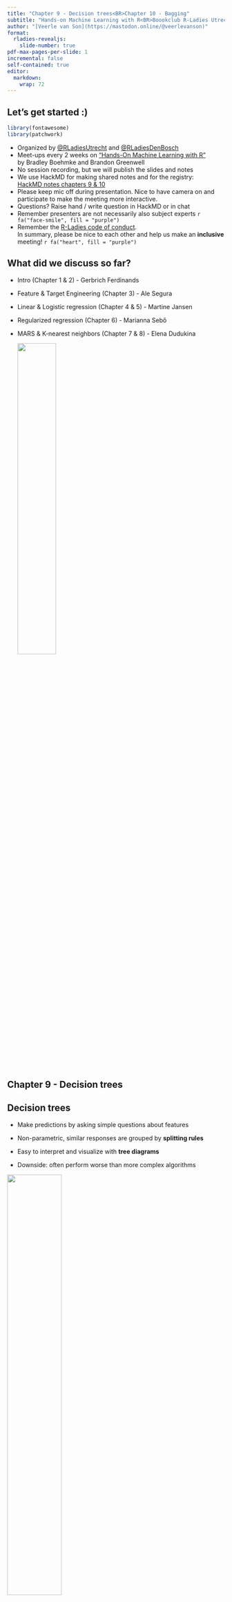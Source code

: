 ---
title: "Chapter 9 - Decision trees<BR>Chapter 10 - Bagging"
subtitle: "Hands-on Machine Learning with R<BR>Boookclub R-Ladies Utrecht and R-Ladies Den Bosch"
author: "[Veerle van Son](https://mastodon.online/@veerlevanson)"
format: 
  rladies-revealjs:
    slide-number: true
pdf-max-pages-per-slide: 1
incremental: false
self-contained: true
editor: 
  markdown: 
    wrap: 72
---

## Let's get started :) {.smaller}

```{r, warning=FALSE}
library(fontawesome)
library(patchwork)
```

-   Organized by [\@RLadiesUtrecht](https://twitter.com/RLadiesUtrecht)
    and [\@RLadiesDenBosch](https://twitter.com/RLadiesDenBosch)
-   Meet-ups every 2 weeks on ["Hands-On Machine Learning with
    R"](https://bradleyboehmke.github.io/HOML/)\
    by Bradley Boehmke and Brandon Greenwell
-   No session recording, but we will publish the slides and notes
-   We use HackMD for making shared notes and for the registry:<BR>
    [HackMD notes chapters 9 &
    10](https://hackmd.io/k1dc2CNtSp28iuXGKH8pXw?both){.uri}
-   Please keep mic off during presentation. Nice to have camera on and
    participate to make the meeting more interactive.
-   Questions? Raise hand / write question in HackMD or in chat
-   Remember presenters are not necessarily also subject experts
    `r fa("face-smile", fill = "purple")`
-   Remember the [R-Ladies code of
    conduct](https://rladies.org/code-of-conduct/).\
    In summary, please be nice to each other and help us make an
    **inclusive** meeting! `r fa("heart", fill = "purple")`

## What did we discuss so far? {.smaller}

-   Intro (Chapter 1 & 2) - Gerbrich Ferdinands

-   Feature & Target Engineering (Chapter 3) - Ale Segura

-   Linear & Logistic regression (Chapter 4 & 5) - Martine Jansen

-   Regularized regression (Chapter 6) - Marianna Sebő

-   MARS & K-nearest neighbors (Chapter 7 & 8) - Elena Dudukina

    ![](images/paste-43DB3D7A.png){fig-align="right" width="43%"}

## Chapter 9 - Decision trees {.center .center-x background-color="#562457"}

## Decision trees {.incremental}

-   Make predictions by asking simple questions about features

-   Non-parametric, similar responses are grouped by **splitting rules**

-   Easy to interpret and visualize with **tree diagrams**

-   Downside: often perform worse than more complex algorithms

![](images/paste-C1326347.png){fig-align="center" width="50%"}

## Terminology

![](images/decision-tree-terminology.png)

## CART {.incremental}

-   ***C***lassification ***a***nd ***r***egression ***t***ree

-   Data is partitioned into similar subgroups

-   Each subgroup (or **node**) is created by asking simple yes/no
    questions about each feature (e.g., is `age < 18`?)

-   This is done a number of times, until the stopping criteria are
    reached (eg. maximum depth)

## Regression versus classification

**Regression trees** predict the average response value in a subgroup;
**classification trees** predict the class that this observation belongs
to

::: {layout-ncol="2"}
![](images/depth-3-decision-tree-1.png){width="40%"}

![](images/iris-decision-tree-1.png){width="40%"}
:::

## Partitioning {.incremental}

-   Binary recursive partitioning

-   Objective at each node: find the "best" feature/split combination

-   The splitting process is then repeated in each of the two regions

-   Features can be used multiple times in the same tree

![](images/verkeersbord-rvv-l06-2-pijlbord-splitsing.png){fig-align="center"
width="45%"}

## How deep?

![](images/deep-overfit-tree-1.png){fig-align="center"}

## Preventing overfitting

-   Restrict tree depth
-   Restrict minimum number of observations in terminal nodes
-   Pruning: make a complex tree first, simplify afterwards

![](images/FSAM8FsXMAArfn3-01.jpg){fig-align="center" width="33%"}

## Bias and variance

![](images/dt-early-stopping-1.png){fig-align="center"}

## Prerequisites

```{r}
#| echo: TRUE
#| warning: false
# Helper packages
library(dplyr)       # for data wrangling
library(ggplot2)     # for awesome plotting

# Modeling packages
library(rsample)     # for sampling the data 
library(rpart)       # direct engine for decision tree application
library(caret)       # meta engine for decision tree application
library(ipred)       # bagging

# Model interpretability packages
library(rpart.plot)  # for plotting decision trees
library(vip)         # for feature importance
library(pdp)         # for feature effects
```

<BR>

```{r}
#| echo: TRUE
ames <- AmesHousing::make_ames()
set.seed(123)
split <- initial_split(ames, prop = 0.7,
                     strata = "Sale_Price")
ames_train  <- training(split)
ames_test   <- testing(split)
```

## Ames housing example

```{r, echo=TRUE}
ames_dt1 <- rpart(
  formula = Sale_Price ~ .,
  data    = ames_train,
  method  = "anova")
```

![](images/basic-ames-tree-plot-1.png){fig-align="center"}

<!-- ## Ames housing example (2) -->

<!-- ```{r, fig.align='center'} -->

<!-- plotcp(ames_dt1) -->

<!-- ``` -->

<!-- Error and pruning complexity: Smaller pruning complexity lead to larger -->

<!-- trees. Using the 1-SE rule, a tree size of 10-12 provides optimal cross -->

<!-- validation results. -->

## Feature interpretation

Automated feature selection: uninformative features are not used in the
model.

```{r}

ames_dt3 <- train(
  Sale_Price ~ .,
  data = ames_train,
  method = "rpart",
  trControl = trainControl(method = "cv", number = 10),
  tuneLength = 20
)

vip(ames_dt3, num_features = 40, bar = FALSE)
```

## Feature interpretation

```{r}
# Construct partial dependence plots
p1 <- partial(ames_dt3, pred.var = "Gr_Liv_Area") %>% autoplot()
p2 <- partial(ames_dt3, pred.var = "Year_Built") %>% autoplot()
# p3 <- partial(ames_dt3, pred.var = c("Gr_Liv_Area", "Year_Built")) %>% 
  # plotPartial(levelplot = FALSE, zlab = "yhat", drape = TRUE, 
  #             colorkey = TRUE, screen = list(z = -20, x = -60))

# Display plots side by side
gridExtra::grid.arrange(p1, p2, ncol = 2)
```

## A real-world example {.nonincremental}

-   From a blog post on my blog [Surrounded by
    Data](https://surroundedbydata.netlify.app/post/boekenweek/) (in
    Dutch)

![](images/Decision_tree_inkscape.png)

## Decision trees: pros

-   Easy to explain, visually appealing

-   Require little preprocessing

-   Not sensitive to outliers or missing data

-   Can handle mix of categorical and numeric features

## Decision trees: cons

-   Not the best predictors (other models we've seen so far are better
    at predicting)

-   Simple yes/no questions result in rigid, non-smooth boundaries

-   Deep trees: low bias, high variance (risk of overfitting)

-   Shallow trees: high bias, low variance (low predictability)

## Chapter 10 - Bagging {.center .center-x background-color="#562457"}

## Bagging: bootstrap aggregating

-   Fit multiple prediction models and take the average

-   By model averaging, bagging helps to reduce variance and minimize
    overfitting

-   Especially useful for unstable, high variance models (where
    predicted output undergoes major changes in response to small
    changes in the training data)

## Bagging - method

-   Create *b* bootstrap copies of the original training data

    -   Bootstrapping: make new training sets by taking random samples
        with replacement

-   Fit your algorithm (commonly referred to as the *base learner*) to
    each bootstrap sample

-   New predictions are made by averaging predictions of the individual
    base learners

## Bagging examples

Bagging 50-500 decision trees leads to optimal performance

![](images/bagging-multiple-models-1.png)

## Implementation

-   A single pruned decision tree performs worse than MARS or KNN

-   100 unpruned, bagged decision trees perform better

-   Depending on number of iterations, this can become computationally
    intense

    -   But: iterations are independent so easy to parallelize

## Packages: {ipred} and {caret}

```{r}
#| echo: true
#| warning: false
#| eval: false
# make bootstrapping reproducible
set.seed(123)

# train bagged model (ipred package)
ames_bag1 <- ipred::bagging(
  formula = Sale_Price ~ .,
  data = ames_train,
  nbagg = 100,  
  coob = TRUE,
  control = rpart.control(minsplit = 2, cp = 0)
)
```

```{r}
#| echo: true
#| warning: false
#| eval: false
ames_bag2 <- caret::train(
  Sale_Price ~ .,
  data = ames_train,
  method = "treebag",
  trControl = trainControl(method = "cv", number = 10),
  nbagg = 200,  
  control = rpart.control(minsplit = 2, cp = 0)
)
ames_bag2
```

## How many trees?

![](images/n-bags-plot-1.png)

## Feature importance

![](images/bag-vip-1-01.png)

## Feature importance

![](images/bag-pdp-1.png)

## Bagging: pros and cons

Pro

-   Bagging improves prediction accuracy for high variance (and low
    bias) models

    -   but: at expense of interpretability and computational speed

Con

-   Tree correlation: despite bootstrapping, many trees will be similar
    (esp. at the top)

## Thanks! {.center .center-x background-color="#562457"}

We're still looking for presenters, so let us know if you're interested
:)\
